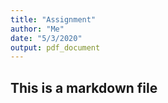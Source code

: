 ```yaml
---
title: "Assignment"
author: "Me"
date: "5/3/2020"
output: pdf_document
---
```


## This is a markdown file


